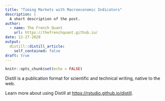 ```yaml
---
title: "Timing Markets with Macroeconomic Indicators"
description: |
  A short description of the post.
author:
  - name: The French Quant
    url: https://thefrenchquant.github.io/
date: 12-27-2020
output:
  distill::distill_article:
    self_contained: false
draft: true
---
```



```r
knitr::opts_chunk$set(echo = FALSE)
```

Distill is a publication format for scientific and technical writing, native to the web.

Learn more about using Distill at <https://rstudio.github.io/distill>.


